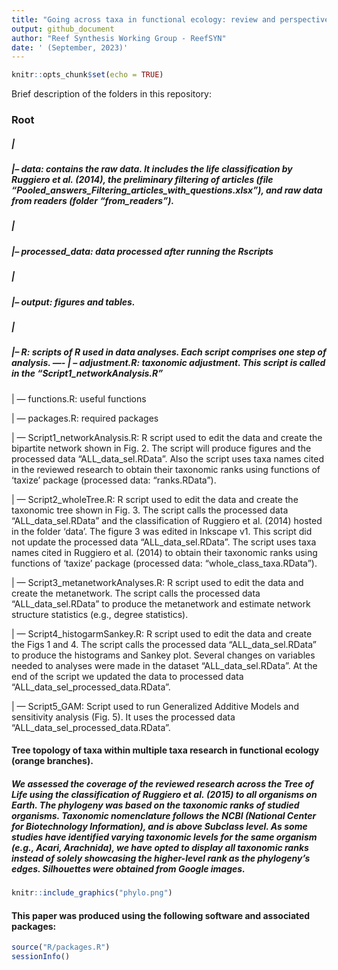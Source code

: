 ```yaml
---
title: "Going across taxa in functional ecology: review and perspectives of an emerging field"
output: github_document
author: "Reef Synthesis Working Group - ReefSYN"
date: ' (September, 2023)'
---
```



<!-- README.md is generated from README.Rmd. Please edit that file -->

<!-- badges: start -->
<!-- badges: end -->


```r
knitr::opts_chunk$set(echo = TRUE)
```

Brief description of the folders in this repository:

### Root

##### |

##### |-- data: contains the raw data. It includes the life classification by Ruggiero et al. (2014), the preliminary filtering of articles (file "Pooled_answers_Filtering_articles_with_questions.xlsx"), and raw data from readers (folder "from_readers").

##### |

##### |-- processed_data: data processed after running the Rscripts

##### |

##### |-- output: figures and tables.

##### |

##### |-- R: scripts of R used in data analyses. Each script comprises one step of analysis.  ----                | -- adjustment.R: taxonomic adjustment. This script is called in the "Script1_networkAnalysis.R"

   | --- functions.R: useful functions

   | --- packages.R: required packages

   | --- Script1_networkAnalysis.R: R script used to edit the data and create the bipartite network shown in Fig. 2. The script will produce figures and the processed data "ALL_data_sel.RData". Also the script uses taxa names cited in the reviewed research to obtain their taxonomic ranks using functions of 'taxize' package (processed data: "ranks.RData"). 

   | --- Script2_wholeTree.R: R script used to edit the data and create the taxonomic tree shown in Fig. 3. The script calls the processed data "ALL_data_sel.RData" and the classification of Ruggiero et al. (2014) hosted in the folder 'data'. The figure 3 was edited in Inkscape v1. This script did not update the processed data "ALL_data_sel.RData". The script uses taxa names cited in Ruggiero et al. (2014) to obtain their taxonomic ranks using functions of 'taxize' package (processed data: "whole_class_taxa.RData"). 

   | --- Script3_metanetworkAnalyses.R: R script used to edit the data and create the metanetwork. The script calls the processed data "ALL_data_sel.RData" to produce the metanetwork and estimate network structure statistics (e.g., degree statistics). 

   | --- Script4_histogarmSankey.R: R script used to edit the data and create the Figs 1 and 4. The script calls the processed data "ALL_data_sel.RData" to produce the histograms and Sankey plot. Several changes on variables needed to analyses were made in the dataset "ALL_data_sel.RData". At the end of the script we updated the data to processed data "ALL_data_sel_processed_data.RData".

   | --- Script5_GAM: Script used to run Generalized Additive Models and sensitivity analysis (Fig. 5). It uses the processed data "ALL_data_sel_processed_data.RData".


#### Tree topology of taxa within multiple taxa research in functional ecology (orange branches). 
##### We assessed the coverage of the reviewed research across the Tree of Life using the classification of Ruggiero et al. (2015) to all organisms on Earth. The phylogeny was based on the taxonomic ranks of studied organisms. Taxonomic nomenclature follows the NCBI (National Center for Biotechnology Information), and is above Subclass level. As some studies have identified varying taxonomic levels for the same organism (e.g., Acari, Arachnida), we have opted to display all taxonomic ranks instead of solely showcasing the higher-level rank as the phylogeny's edges. Silhouettes were obtained from Google images. 

```r
knitr::include_graphics("phylo.png")
```

#### This paper was produced using the following software and associated packages:

```r

source("R/packages.R")
sessionInfo()


```


